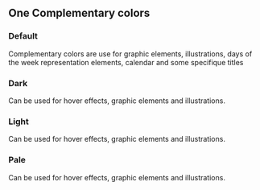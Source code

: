 
<Meta title="Design Tokens/One Colors" />

<style>
  {`
      * {box-sizing: border-box;}
      .h2, .h3 {margin-top: 50px;border-bottom: 0;}
      .flex {display: flex;gap: 24px;flex-wrap: wrap;justify-content: flex-start;}
      .ctn-card {box-shadow: 0px 2px 6px 0px #00000026;border-radius: 8px;}
      .name-color {font-weight: bold;}
      .name-color, .hexa-color, .variable {margin: 0;line-height: 24px;font-size: 14px;}
      .background-color {height: 100px;width: 160px;border-radius: 8px 8px 0 0;}
      .description-color {padding: 16px;width: 160px;height: 102px;border-radius: 0 0 8px 8px;background: #FFFFFF;box-shadow: 0px 2px 6px rgba(0, 0, 0, 0.15);}
  `}
</style>

<div className="ctn">
  <h2 className="h2">One Complementary colors</h2>
  <h3 className="h3">Default</h3>
  <p className="title">Complementary colors are use for graphic elements, illustrations, days of the week representation elements, calendar and some specifique titles</p>
  <div className="flex">
    <Colors 
      color="Purple"
      hexa="#A348C0"
      nameVar="$purple"
    />
    <Colors 
      color="Blue"
      hexa="#46AFE6"
      nameVar="$blue"
    />
    <Colors 
      color="Green"
      hexa="#5AC235"
      nameVar="$green"
    />
    <Colors 
      color="Yellow"
      hexa="#F1CA00"
      nameVar="$yellow"
    />
    <Colors 
      color="Red"
      hexa="#FF3A55"
      nameVar="$red"
    />
    <Colors 
      color="Orange"
      hexa="#FF8D2E"
      nameVar="$orange"
    />
  </div>

  <h3 className="h3">Dark</h3>
  <p className="title">Can be used for hover effects, graphic elements and illustrations.</p>
  <div className="flex">
    <Colors 
      color="Purple"
      hexa="#812E9C"
      nameVar="$purple-900"
    />
    <Colors 
      color="Blue"
      hexa="#1E8EC9"
      nameVar="$blue-900"
    />
    <Colors 
      color="Green"
      hexa="#569E1B"
      nameVar="$green-900"
    />
    <Colors 
      color="Yellow"
      hexa="#DFBC09"
      nameVar="$yellow-900"
    />
    <Colors 
      color="Red"
      hexa="#E31E39"
      nameVar="$red-900"
    />
    <Colors 
      color="Orange"
      hexa="#F17A17"
      nameVar="$orange-900"
    />
  </div>

  <h3 className="h3">Light</h3>
  <p className="title">Can be used for hover effects, graphic elements and illustrations.</p>
  <div className="flex">
    <Colors 
      color="Purple"
      hexa="#C79ED5"
      nameVar="$purple-200"
    />
    <Colors 
      color="Blue"
      hexa="#B2DAEF"
      nameVar="$blue-200"
    />
    <Colors 
      color="Green"
      hexa="#C3E5A5"
      nameVar="$green-200"
    />
    <Colors 
      color="Yellow"
      hexa="#FAEA9C"
      nameVar="$yellow-200"
    />
    <Colors 
      color="Red"
      hexa="#FFB6C0"
      nameVar="$red-200"
    />
    <Colors 
      color="Orange"
      hexa="#FFCBA0"
      nameVar="$orange-200"
    />
  </div>

  <h3 className="h3">Pale</h3>
  <p className="title">Can be used for hover effects, graphic elements and illustrations.</p>
  <div className="flex">
    <Colors 
      color="Purple"
      hexa="#FAEBFF"
      nameVar="$purple-100"
    />
    <Colors 
      color="Blue"
      hexa="#E4F4FF"
      nameVar="$blue-100"
    />
    <Colors 
      color="Green"
      hexa="#E7F6E0"
      nameVar="$green-100"
    />
    <Colors 
      color="Yellow"
      hexa="#FFFAE3"
      nameVar="$yellow-100"
    />
    <Colors 
      color="Red"
      hexa="#FFE8EA"
      nameVar="$red-100"
    />
    <Colors 
      color="Orange"
      hexa="#FFEFE3"
      nameVar="$orange-100"
    />
  </div>
</div>